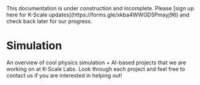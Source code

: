 
<Callout type="warning" emoji="⚠️">
This documentation is under construction and incomplete. Please [sign up here for K-Scale updates](https://forms.gle/xkba4WWGD5Pmayj96) and check back later for our progress.
</Callout>

# Simulation

An overview of cool physics simulation + AI-based projects that we are working on at K-Scale Labs. Look through each project and feel free to contact us if you are interested in helping out!
